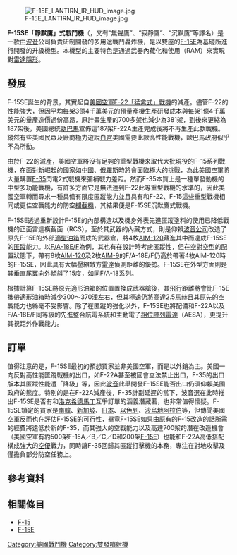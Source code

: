 {{軍用飛機
|名稱=F-15SE Silent Eagle<br/>F-15SE「靜默鷹」
|圖片= 
|照片說明=
|圖片2=
|照片說明2=
|類型=戰鬥轟炸機
|代號=F-15SE
|乘員=2人（駕駛員與{{link-en|武器系統官|Weapon systems officer}}）
|首飛=2010年7月8日
|服役=預計2015年
|退役=
|設計=[[波音|波音]]
|生產=2010年1月
|產量=1架
|造價=1億美金
|狀態=實驗機
|用戶={{USA}}
|衍生=
|榮譽=
|數據=F-15SE
|長度=19.43公尺
|翼展=13.05公尺
|高度=5.63公尺
|翼面積=56.5平方公尺<ref>[http://boeing.com/farnborough2010/pdf/Bkgd_F15SE_0610.pdf "F-15SE Backgrounder."] {{webarchive|url=https://web.archive.org/web/20110708080549/http://boeing.com/farnborough2010/pdf/Bkgd_F15SE_0610.pdf |date=2011-07-08 }} ''boeing.com'', June 2010.</ref>
|翼剖面=NACA 64A006.6 / NACA 64A203
|空重=14300公斤
|載重=
|正常起飛重量=
|最大起飛重量=36700公斤
|最大著陸重量=
|發動機=
二具普惠[[F100渦輪扇發動機|F100-PW-229EEP]]後燃式渦輪扇 每具推力129千牛頓

二具奇異[[F110渦輪扇發動機|F110-GE-132]]後燃式渦輪扇 每具推力142千牛頓
|推力向量=
|燃油量=16000千克
|最大速度=2.5馬赫以上（1875+mph/3000+km/h）
|巡航速度=0.9[[馬赫|馬赫]]（海拔13700米）
|爬升率=每分鐘50000英呎以上<ref name="F-15_USAF_fact">[https://web.archive.org/web/20030802043924/http://www.af.mil/factsheets/factsheet.asp?fsID=102 "F-15E Strike Eagle fact sheet."] ''United States Air Force,'' October 2007. </ref>
|實用升限=
|最大升限=60000英呎/18200公尺
|最大航程=3900公里
|作戰半徑=800海浬以上
|巡航半徑=
|翼負荷=
|推重比=
|最大過載=
|滑跑距離= 
|機槍=
|機炮=[[M61火神式機砲|M61A2機砲]]一座與510發子彈<ref>Davies, Steve. ''Combat Legend, F-15 Eagle and Strike Eagle'', Appendix 1. London: Airlife Publishing, Ltd., 2002. ISBN 1-84037-377-6.</ref>
|火箭=美軍各式火箭萊艙
|飛彈=美軍各式巡航導彈/<br />各式地/空攻擊飛彈
|炸彈=各式自由落體/導引炸彈
|其他={{HideH|電子作戰系統}}
* APG-82主動式電子掃瞄陣列雷達
* 數位線傳飛控系統
* 洛克希德馬丁先進電子光學追蹤器（advanced electro-optical targeting）
* 紅外線搜尋及追蹤器（IRST，infra-red search and track）
* Link 16北約戰術資料共享系統
{{HideF}} 
}}
[[File:F-15E_LANTIRN_IR_HUD_image.jpg|thumb]]

'''F-15SE「靜默鷹」式戰鬥機'''（{{lang-en|'''Boeing F-15SE "Silent Eagle"'''}}，又有“無聲鷹”、“寂靜鷹”、“沉默鷹”等譯名）是一款由[[波音|波音]]公司負責研制開發的多用途戰鬥轟炸機，是以雙座的[[F-15E打擊鷹式戰鬥轟炸機|F-15E]]為基礎所進行開發的升級機型。本機型的主要特色是通過武器內藏化和使用{{link-en|輻射吸收材料|Radiation-absorbent material}}（RAM）來實現對[[雷達|雷達]][[隱形|隱形]]。

== 發展 ==
F-15SE誕生的背景，其實起自[[美國空軍|美國空軍]][[F-22猛禽戰鬥機|F-22「猛禽式」戰機]]的減產。儘管F-22的性能強大，但因平均每架3億4千萬[[美元|美元]]的預量產機生產研發成本與每架1億4千萬美元的量產造價過份高昂，原計畫生產的700多架也減少為381架，到後來更縮為187架後，美國總統[[歐巴馬|歐巴馬]]宣佈這187架F-22A生產完成後將不再生產此款戰機。縱然有些美國民眾及廠商極力遊說[[白宮|白宮]]美國需要此款高性能戰機，歐巴馬政府似乎不為所動。

由於F-22的減產，美國空軍將沒有足夠的重型戰機來取代大批現役的F-15系列戰機，在面對新崛起的國家如[[中國|中國]]、[[俄羅斯|俄羅斯]]時將會面臨極大的挑戰，為此美國空軍將大量購置[[F-35閃電II戰鬥機|F-35]]閃電2式戰機來彌補戰力差距。然而F-35本質上是一種單發動機的中型多功能戰機，有許多方面它是無法達到F-22此等重型戰機的水準的，因此美國空軍轉而尋求一種具備有限度匿蹤能力並且具有和F-22、F-15這些重型戰機相同或更佳空戰能力的防空[[攔截機|攔截機]]，其結果便是F-15SE沉默鷹式戰機。

F-15SE透過重新設計F-15E的內部構造以及機身外表先進匿蹤塗料的使用已降低戰機的正面雷達橫截面（RCS），至於其武器的內藏方式，則是仰賴[[波音公司|波音公司]]改造了原先F-15E的外部[[適型油箱|適型油箱]]而成的武器倉，將4枚[[AIM-120先進中程空對空飛彈|AIM-120]]藏進其中而達成F-15SE的[[匿蹤|匿蹤]]能力。以[[F/A-18E/F|F/A-18E/F]]為例，其也有在設計時考慮匿蹤性，但在空對空型的配置狀態下，帶有8枚[[AIM-120先進中程空對空飛彈|AIM-120]]及2枚[[AIM-9響尾蛇飛彈|AIM-9]]的F/A-18E/F仍高於帶著4枚AIM-120時的F-15SE，因此具有大幅壓縮敵方[[雷達|雷達]]偵測距離的優勢。F-15SE在外型方面則是其垂直尾翼向外傾斜了15度，如同F/A-18系列。

根據計算F-15SE將原先適形油箱的位置置換成武器艙後，其飛行距離將會比F-15E攜帶適形油箱時減少300～370浬左右，但其極速仍將高達2.5馬赫且其原先的空戰能力也絲毫不受影響。除了在匿蹤的強化以外，F-15SE也將配備和F-22A以及F/A-18E/F同等級的先進整合航電系統和主動電子[[相位陣列雷達|相位陣列雷達]]（AESA），更提升其視距外作戰能力。

== 訂單 ==
值得注意的是，F-15SE最初的預想買家並非美國空軍，而是以外銷為主。美國一向反對高性能匿蹤戰機的出口，如F-22A甚至被國會立法禁止出口，F-35的出口版本其匿蹤性能遭「降級」等，因此[[波音|波音]]此舉開發F-15SE能否出口仍須仰賴美國政府的態度。特別的是在F-22A減產後，F-35計劃延遲的當下，波音選在此時推出F-15SE是否有和[[洛克希德馬丁|洛克希德馬丁]]互爭訂單的涵義潛藏著，也非常值得懷疑。F-15SE鎖定的買家是[[南韓|南韓]]、[[新加坡|新加坡]]、[[日本|日本]]、[[以色列|以色列]]、[[沙烏地阿拉伯|沙烏地阿拉伯]]等，但傳聞美國空軍反而也在評估F-15SE的可行性，畢竟F-15SE如果由原有的F-15改造的話所需的經費將遠低於新的F-35，而其強大的空戰能力以及高達700架的潛在改造機會（美國空軍有約500架F-15A／B／C／D和200架[[F-15E打擊鷹式戰鬥轟炸機|F-15E]]）也能和F-22A高低搭配構成強大的[[空優|空優]]戰力，同時讓F-35回歸其匿蹤打擊機的本務，專注在對地攻擊及僅擔負部分防空任務上。

== 參考資料 ==
{{reflist}}

== 相關條目 ==
* [[F-15鷹式戰鬥機|F-15]]
* [[F-15E打擊鷹式戰鬥轟炸機|F-15E]]

{{Boeing combat aircraft}}

[[Category:美國戰鬥機|Category:美國戰鬥機]]
[[Category:雙發噴射機|Category:雙發噴射機]]